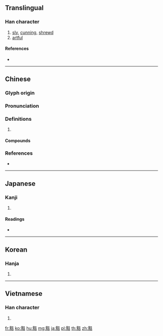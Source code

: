 {{character info/new}}
==Translingual==

===Han character===
{{Han char|rn=203|rad=黑|as=06|sn=18|four=64361|canj=WFGR}}

# [[sly]], [[cunning]], [[shrewd]]
# [[artful]]

====References====
* {{Han ref|kx=1520.050|dkj=48097|dj=2054.120|hdz=74748.040|uh=9EE0|ud=40672|bh=C35C|bd=50012}}

----

==Chinese==
{{zh-forms}}

===Glyph origin===
{{Han etym}}

===Pronunciation===
{{zh-pron
|m=xiá
|c=hat6,waat6,hat1,kit3
|mc=y
|oc=y
|cat=
}}

===Definitions===
{{zh-hanzi}}

# {{rfdef|zh}}

====Compounds====
{{zh-der|小黠大痴|奸黠|慧黠|惠黠|汙吏黠胥|狡黠|捷黠|桀黠|黠慧|鬼黠|黠吏}}

===References===
* {{R:yue:mfccd}}

----

==Japanese==

===Kanji===
{{ja-kanji|grade=|rs=黑06}}

# {{defn|lang=ja|sort=黑06}}

====Readings====
* {{ja-readings|on=[[かつ]] (katsu)|kun=[[さとい]] (satoi), [[わるがしこ]] (warugashiko)}}

----

==Korean==

===Hanja===
{{ko-hanja|hangeul=힐|eumhun=|rv=hil|mr=hil|y=hil}}

# {{defn|lang=ko|sort=黑06}}

----

==Vietnamese==

===Han character===
{{vi-hantu|[[hiệt]]|rs=黑06}}

# {{defn|lang=vi|sort=黑06}}

[[fr:黠]]
[[ko:黠]]
[[hu:黠]]
[[mg:黠]]
[[ja:黠]]
[[pl:黠]]
[[th:黠]]
[[zh:黠]]